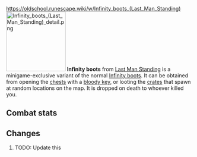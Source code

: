 https://oldschool.runescape.wiki/w/Infinity_boots_(Last_Man_Standing)
{{Infobox Item
|name = Infinity boots
|image = [[File:Infinity boots (Last Man Standing).png]]
|release = [[4 August]] [[2016]]
|update = Last Man Standing Beta and Splashing Restrictions  # TODO: Update this
|members = No
|quest = No
|tradeable = No
|placeholder = No
|equipable = Yes
|stackable = No
|noteable = Yes
|options = Wear, Drop
|examine = Mystical boots.
|value = 10
|alchable = No
|weight = 0.453
|id = 27170
}}
[[File:Infinity boots (Last Man Standing) detail.png|160px|left]]
'''Infinity boots''' from [[Last Man Standing]] is a minigame-exclusive variant of the normal [[Infinity boots]]. It can be obtained from opening the [[Chest (Last Man Standing)|chests]] with a [[bloody key]], or looting the [[Crate (Last Man Standing)|crates]] that spawn at random locations on the map. It is dropped on death to whoever killed you.

==Combat stats==
{{Infobox Bonuses
|astab = 0
|aslash = 0
|acrush = 0
|amagic = 5
|arange = 0
|dstab = 0
|dslash = 0
|dcrush = 0
|dmagic = 5
|drange = 0
|str = 0
|rstr = 0
|mdmg = 0
|prayer = 0
|slot = feet
|image = [[File:Infinity boots (Last Man Standing) equipped male.png|160px]]
|altimage = [[File:Infinity boots (Last Man Standing) equipped female.png|160px]]
}}

==Changes==
# TODO: Update this
{{Subject changes header}}
{{Subject changes
|date = 4 August 2016
|update = Last Man Standing
|change = The item was made fully available with the release of Last Man Standing.
}}
{{Subject changes footer}}

{{Last Man Standing In-game Items}}